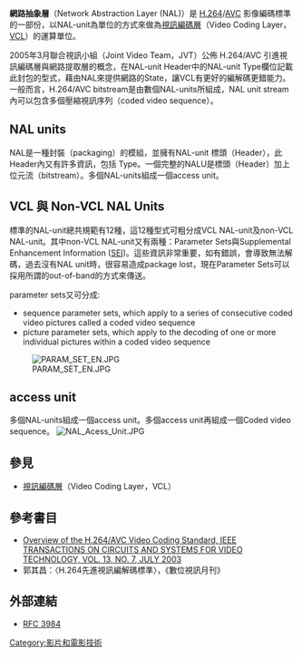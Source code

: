 {{no footnotes|time=2014-06-15T20:09:33+00:00}}
{{refimprove|time=2014-06-15T20:09:33+00:00}}
'''網路抽象層'''（Network Abstraction Layer (NAL)）是 [[H.264|H.264]]/[[AVC|AVC]] 影像編碼標準的一部份，以NAL-unit為單位的方式來做為[[視訊編碼層|視訊編碼層]]（Video Coding Layer，[[VCL|VCL]]）的運算單位。

2005年3月聯合視訊小組（Joint Video Team，JVT）公佈 H.264/AVC 引進視訊編碼層與網路提取層的概念，在NAL-unit Header中的NAL-unit Type欄位記載此封包的型式，藉由NAL來提供網路的State，讓VCL有更好的編解碼更錯能力。一般而言，H.264/AVC bitstream是由數個NAL-units所組成，NAL unit stream內可以包含多個壓縮視訊序列（coded video sequence）。

==NAL units==
NAL是一種封裝（packaging）的模組，並擁有NAL-unit 標頭（Header），此Header內又有許多資訊，包括 Type。一個完整的NALU是標頭（Header）加上位元流（bitstream）。多個NAL-units組成一個access unit。

==VCL 與 Non-VCL NAL Units==
標準的NAL-unit總共規範有12種，這12種型式可粗分成VCL NAL-unit及non-VCL NAL-unit。其中non-VCL NAL-unit又有兩種：Parameter Sets與Supplemental Enhancement Information ([[SEI|SEI]])。這些資訊非常重要，如有錯誤，會導致無法解碼，過去沒有NAL unit時，很容易造成package lost，現在Parameter Sets可以採用所謂的out-of-band的方式來傳送。

parameter sets又可分成:
* sequence parameter sets, which apply to a series of consecutive coded video pictures called a coded video sequence
* picture parameter sets, which apply to the decoding of one or more individual pictures within a coded video sequence
[[File:PARAM_SET_EN.JPG|thumb]]

==access unit==
多個NAL-units組成一個access unit。多個access unit再組成一個Coded video sequence。
[[Image:NAL_Acess_Unit.JPG|thumb]]

== 參見 ==
* [[視訊編碼層|視訊編碼層]]（Video Coding Layer，VCL）

== 參考書目 ==
*[http://ip.hhi.de/imagecom_G1/assets/pdfs/csvt_overview_0305.pdf Overview of the H.264/AVC Video Coding Standard, IEEE TRANSACTIONS ON CIRCUITS AND SYSTEMS FOR VIDEO TECHNOLOGY, VOL. 13, NO. 7, JULY 2003] {{Wayback|url=http://ip.hhi.de/imagecom_G1/assets/pdfs/csvt_overview_0305.pdf |date=20110429013301 }}
* 郭其昌：〈H.264先進視訊編解碼標準〉，《數位視訊月刊》

==外部連結==
* [http://www.rfc-editor.org/rfc/rfc3984.txt RFC 3984] {{Wayback|url=http://www.rfc-editor.org/rfc/rfc3984.txt |date=20210226171830 }}
[[Category:影片和電影技術|Category:影片和電影技術]]